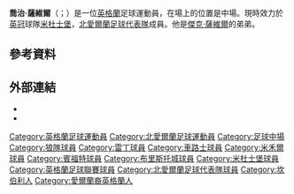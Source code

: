 {{noteTA
|G1=Football
|G2=FAcup
|1=zh-hans:萨维尔; zh-hk:沙維利;zh-tw:薩維爾;
}}
{{Infobox football biography
| name           = 喬治·薩維爾<br>George Saville
| image          = George Saville 2014.jpg
| caption        = Saville playing for [[Brentford_F.C.|Brentford]]
| fullname       = George Alan Saville<ref name="List of Players under Written Contract Registered Between 01/02/2013 and 28/02/2013">{{cite web| title = List of Players under Written Contract Registered Between 01/02/2013 and 28/02/2013| url = http://www.thefa.com/football-rules-governance/more/~/media/774E2ECF9B3E4EE3A300FD51BF8EA6C1.ashx| publisher = The Football Association| format = PDF| accessdate = 12 April 2013| archive-date = 2016-01-12| archive-url = https://web.archive.org/web/20160112103246/http://www.thefa.com/football-rules-governance/more/~/media/774E2ECF9B3E4EE3A300FD51BF8EA6C1.ashx| dead-url = no}}</ref>
|birth_date     = {{Birth date and age|df=y|1993|06|01}}<ref name="Saville Profile">{{cite web |title=George Saville |url=http://www.chelseafc.com/under21s-article/article/2567316 |archiveurl=https://web.archive.org/web/20130112233304/http://www.chelseafc.com/under21s-article/article/2567316 |archivedate=2013-01-12 |publisher=Chelsea F.C. |accessdate=2 March 2013 |dead-url=no }}</ref>
| birth_place    = {{ENG}}[[坎伯利|坎伯利]]
| height         = {{height|m=1.76}}<ref>{{cite web |title=George Saville |url=https://www.11v11.com/players/george-saville-240094/ |work=11v11.com |publisher=AFS Enterprises |accessdate=11 December 2017 |archive-date=2020-01-27 |archive-url=https://web.archive.org/web/20200127073042/https://www.11v11.com/players/george-saville-240094/ |dead-url=no }}</ref>
| position       = [[中場|中場]]
| currentclub    = [[米德爾斯堡足球俱樂部|米杜士堡]]
| clubnumber     = 22
| youthyears1    = {{0|0000}}–2004
|youthclubs1 = [[雷丁足球會|雷丁]]
| youthyears2    = 2004–2011
|youthclubs2 = [[車路士足球會|車路士]]
| years1         = 2011–2014
|clubs1  = [[車路士足球會|車路士]]
|caps1  = 0
|goals1  = 0
| years2 = 2013
| clubs2 = → [[米尔沃尔足球俱乐部|米尔沃尔]] (loan)
| caps2 =  3
| goals2 = 0
| years3 = 2013–2014
| clubs3 = → [[賓福特足球會|賓福特]] (loan)
| caps3 = 40
| goals3 = 4
| years4 = 2014–2017
| clubs4 =  [[狼隊足球會|狼隊]]
| caps4  = 50
| goals4  = 6
| years5 = 2015
| clubs5 = → [[布里斯托城足球會|布里斯托城]] (loan)
| caps5 = 7
| goals5 = 1
| years6 = 2015
| clubs6 = → [[米尔沃尔足球俱乐部|米尔沃尔]] (loan)
| caps6 = 12
| goals6 = 0
| years7 = 2017–2019
| clubs7 = [[米尔沃尔足球俱乐部|米尔沃尔]]
| caps7 = 48
| goals7 = 10
| years8 = 2018
| clubs8 = → [[米德爾斯堡足球俱樂部|米杜士堡]]
| caps8 = 16
| goals8 = 2
| years9 = 2019–
| clubs9 = [[米德爾斯堡足球俱樂部|米杜士堡]]
| caps9 = 90
| goals9 = 8
| nationalyears1 = 2017–
| nationalteam1 = [[北愛爾蘭足球代表隊|北愛爾蘭]]
| nationalcaps1 = 28
| nationalgoals1 = 0
| club-update = 2021年3月20日
| ntupdate = 2021年3月28日
}}

'''喬治·薩維爾'''（{{lang-en|George Saville}}；{{bd|1993年|6月1日}}）是一位[[英格蘭|英格蘭]]足球運動員，在場上的位置是中場。現時效力於[[英格蘭足球冠軍聯賽|英冠]]球隊[[米德爾斯堡足球俱樂部|米杜士堡]]，[[北愛爾蘭足球代表隊|北愛爾蘭足球代表隊]]成員。他是[[傑克·薩維爾|傑克·薩維爾]]的弟弟。

==參考資料==
{{Reflist}}

==外部連結==
*{{soccerway}}
*{{soccerbase|id=68046}}

{{米杜士堡球員名單}}

{{DEFAULTSORT:Saville, George}}

[[Category:英格蘭足球運動員|Category:英格蘭足球運動員]]
[[Category:北愛爾蘭足球運動員|Category:北愛爾蘭足球運動員]]
[[Category:足球中場|Category:足球中場]]
[[Category:狼隊球員|Category:狼隊球員]]
[[Category:雷丁球員|Category:雷丁球員]]
[[Category:車路士球員|Category:車路士球員]]
[[Category:米禾爾球員|Category:米禾爾球員]]
[[Category:賓福特球員|Category:賓福特球員]]
[[Category:布里斯托城球員|Category:布里斯托城球員]]
[[Category:米杜士堡球員|Category:米杜士堡球員]]
[[Category:英格蘭足球聯賽球員|Category:英格蘭足球聯賽球員]]
[[Category:北愛爾蘭足球代表隊球員|Category:北愛爾蘭足球代表隊球員]]
[[Category:坎伯利人|Category:坎伯利人]]
[[Category:愛爾蘭裔英格蘭人|Category:愛爾蘭裔英格蘭人]]

{{Sport-bio-stub}}